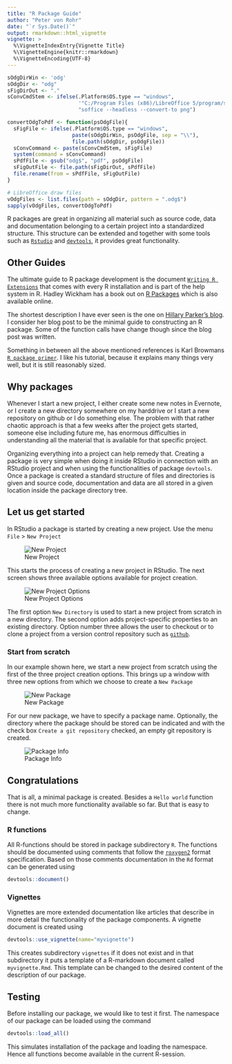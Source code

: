 ```yaml
---
title: "R Package Guide"
author: "Peter von Rohr"
date: "`r Sys.Date()`"
output: rmarkdown::html_vignette
vignette: >
  %\VignetteIndexEntry{Vignette Title}
  %\VignetteEngine{knitr::rmarkdown}
  %\VignetteEncoding{UTF-8}
---
```


```r
sOdgDirWin <- 'odg'
sOdgDir <- "odg"
sFigDirOut <- "."
sConvCmdStem <- ifelse(.Platform$OS.type == "windows", 
                       '"C:/Program Files (x86)/LibreOffice 5/program/soffice" --headless --convert-to png',
                       "soffice --headless --convert-to png")

convertOdgToPdf <- function(psOdgFile){
  sFigFile <- ifelse(.Platform$OS.type == "windows",
                     paste(sOdgDirWin, psOdgFile, sep = "\\"),
                     file.path(sOdgDir, psOdgFile))
  sConvCommand <- paste(sConvCmdStem, sFigFile)
  system(command = sConvCommand)
  sPdfFile <- gsub("odg$", "pdf", psOdgFile)
  sFigOutFile <- file.path(sFigDirOut, sPdfFile)
  file.rename(from = sPdfFile, sFigOutFile)
}

# LibreOffice draw files
vOdgFiles <- list.files(path = sOdgDir, pattern = ".odg$")
sapply(vOdgFiles, convertOdgToPdf)

```

R packages are great in organizing all material such as source code, data and documentation belonging to a certain project into a standardized structure. This structure can be extended and together with some tools such as [`Rstudio`](https://www.rstudio.com) and [`devtools`](https://www.rstudio.com/products/rpackages/devtools), it provides great functionality. 


## Other Guides
The ultimate guide to R package development is the document [`Writing R Extensions`](https://cran.r-project.org/doc/manuals/r-release/R-exts.html) that comes with every R installation and is part of the help system in R. Hadley Wickham has a book out on [R Packages](http://r-pkgs.had.co.nz) which is also available online. 

The shortest description I have ever seen is the one on [Hillary Parker's blog](http://hilaryparker.com/2014/04/29/writing-an-r-package-from-scratch). I consider her blog post to be the minimal guide to constructing an R package. Some of the function calls have change though since the blog post was written. 

Something in between all the above mentioned references is Karl Browmans [`R package primer`](http://kbroman.org/pkg_primer). I like his tutorial, because it explains many things very well, but it is still reasonably sized. 


## Why packages
Whenever I start a new project, I either create some new notes in Evernote, or I create a new directory somewhere on my harddrive or I start a new repository on github or I do something else. The problem with that rather chaotic approach is that a few weeks after the project gets started, someone else including future me, has enormous difficulties in understanding all the material that is available for that specific project.

Organizing everything into a project can help remedy that. Creating a package is very simple when doing it inside RStudio in connection with an RStudio project and when using the functionalities of package `devtools`. Once a package is created a standard structure of files and directories is given and source code, documentation and data are all stored in a given location inside the package directory tree.


## Let us get started
In RStudio a package is started by creating a new project. Use the menu `File` > `New Project`

![New Project](NewProject.png)

This starts the process of creating a new project in RStudio. The next screen shows three available options available for project creation.

![New Project Options](NewProjectOption.png)

The first option `New Directory` is used to start a new project from scratch in a new directory. The second option adds project-specific properties to an existing directory. Option number three allows the user to checkout or to clone a project from a version control repository such as [`github`](https://github.com/). 

### Start from scratch
In our example shown here, we start a new project from scratch using the first of the three project creation options. This brings up a window with three new options from which we choose to create a `New Package`

![New Package](NewPackage.png)

For our new package, we have to specify a package name. Optionally, the directory where the package should be stored can be indicated and with the check box `Create a git repository` checked, an empty git repository is created.

![Package Info](PackageInfo.png)


## Congratulations
That is all, a minimal package is created. Besides a `Hello world` function there is not much more functionality available so far. But that is easy to change. 

### R functions 
All R-functions should be stored in package subdirectory `R`. The functions should be documented using comments that follow the [`roxygen2`](https://cran.r-project.org/web/packages/roxygen2/vignettes/roxygen2.html) format specification. 
Based on those comments documentation in the `Rd` format can be generated using 

```r
devtools::document()
```

### Vignettes
Vignettes are more extended documentation like articles that describe in more detail the functionality of the package components. A vignette document is created using 

```r
devtools::use_vignette(name="myvignette")
```

This creates subdirectory `vignettes` if it does not exist and in that subdirectory it puts a template of a R-markdown document called `myvignette.Rmd`. This template can be changed to the desired content of the description of our package. 

## Testing
Before installing our package, we would like to test it first. The namespace of our package can be loaded using the command 

```r
devtools::load_all()
```

This simulates installation of the package and loading the namespace. Hence all functions become available in the current R-session.


